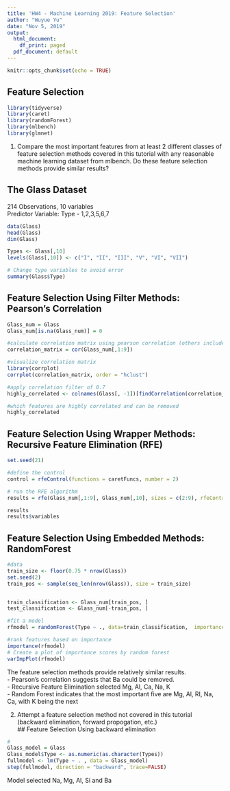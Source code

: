 ---
title: 'HW4 - Machine Learning 2019: Feature Selection'
author: "Wuyue Yu"
date: "Nov 5, 2019"
output:
  html_document:
    df_print: paged
  pdf_document: default
---

```{r setup, include=FALSE}
knitr::opts_chunk$set(echo = TRUE)
```

## Feature Selection 

```{r load relevant libraries, include=FALSE}
library(tidyverse)
library(caret)
library(randomForest)
library(mlbench)
library(glmnet)
```

1. Compare the most important features from at least 2 different classes of feature selection methods covered in this tutorial with any reasonable machine learning dataset from mlbench. Do these feature selection methods provide similar results? 

## The Glass Dataset     
214 Observations, 10 variables      
Predictor Variable: Type - 1,2,3,5,6,7 

```{r load Glass dataset}
data(Glass)
head(Glass)
dim(Glass)

Types <- Glass[,10]
levels(Glass[,10]) <- c("I", "II", "III", "V", "VI", "VII")

# Change type variables to avoid error
summary(Glass$Type)
```

## Feature Selection Using Filter Methods: Pearson's Correlation 

```{r correlation}
Glass_num = Glass
Glass_num[is.na(Glass_num)] = 0

#calculate correlation matrix using pearson correlation (others include spearman and kendall)
correlation_matrix = cor(Glass_num[,1:9])

#visualize correlation matrix
library(corrplot)
corrplot(correlation_matrix, order = "hclust")

#apply correlation filter of 0.7
highly_correlated <- colnames(Glass[, -1])[findCorrelation(correlation_matrix, cutoff = 0.7, verbose = TRUE)]

#which features are highly correlated and can be removed
highly_correlated
```
## Feature Selection Using Wrapper Methods: Recursive Feature Elimination (RFE)

```{r RFE}
set.seed(21)

#define the control 
control = rfeControl(functions = caretFuncs, number = 2)

# run the RFE algorithm
results = rfe(Glass_num[,1:9], Glass_num[,10], sizes = c(2:9), rfeControl = control, method = "svmRadial")

results
results$variables
```

## Feature Selection Using Embedded Methods: RandomForest

```{r importance}
#data
train_size <- floor(0.75 * nrow(Glass))
set.seed(2)
train_pos <- sample(seq_len(nrow(Glass)), size = train_size)


train_classification <- Glass_num[train_pos, ]
test_classification <- Glass_num[-train_pos, ]

#fit a model
rfmodel = randomForest(Type ~ ., data=train_classification,  importance = TRUE, oob.times = 15, confusion = TRUE)

#rank features based on importance 
importance(rfmodel)
# Create a plot of importance scores by random forest
varImpPlot(rfmodel)

```

The feature selection methods provide relatively similar results.         
- Pearson's correlation suggests that Ba could be removed.        
- Recursive Feature Elimination selected Mg, Al, Ca, Na, K       
- Random Forest indicates that the most important five are Mg, Al, RI, Na, Ca, with K being the next      


2. Attempt a feature selection method not covered in this tutorial (backward elimination, forward propogation, etc.)     
## Feature Selection Using backward elimination

```{r}
#
Glass_model = Glass
Glass_model$Type <- as.numeric(as.character(Types))
fullmodel <- lm(Type ~ . , data = Glass_model)
step(fullmodel, direction = "backward", trace=FALSE) 
```

Model selected Na, Mg, Al, Si and Ba



